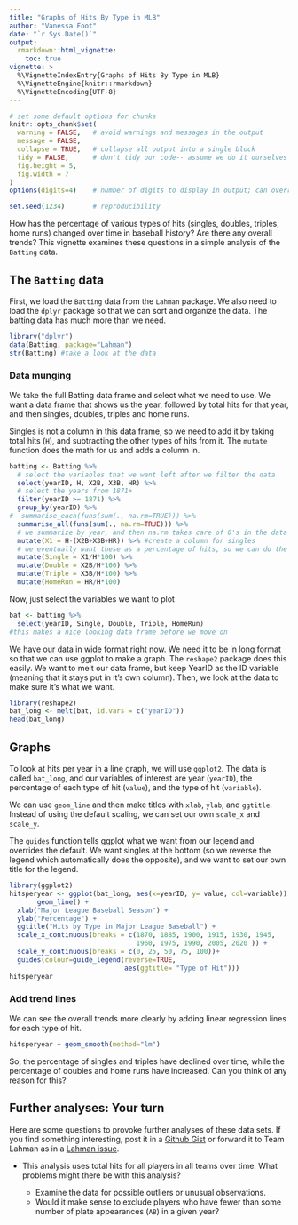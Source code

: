 ```yaml
---
title: "Graphs of Hits By Type in MLB"
author: "Vanessa Foot"
date: "`r Sys.Date()`"
output: 
  rmarkdown::html_vignette:
    toc: true
vignette: >
  %\VignetteIndexEntry{Graphs of Hits By Type in MLB}
  %\VignetteEngine{knitr::rmarkdown}
  %\VignetteEncoding{UTF-8}
---
```



```r
# set some default options for chunks
knitr::opts_chunk$set(
  warning = FALSE,   # avoid warnings and messages in the output
  message = FALSE,
  collapse = TRUE,   # collapse all output into a single block
  tidy = FALSE,      # don't tidy our code-- assume we do it ourselves
  fig.height = 5,
  fig.width = 7
)
options(digits=4)    # number of digits to display in output; can override with chunk option R.options=list(digits=)

set.seed(1234)       # reproducibility
```
How has the percentage of various types of hits (singles, doubles, triples, home runs) changed over time in baseball history?  Are there any overall trends?  This vignette examines these questions in a simple analysis of the `Batting` data.

## The `Batting` data

First, we load the `Batting` data from the `Lahman` package. We also need to load the `dplyr` package so that we can sort and organize the data. The batting data has much more than we need. 
```r
library("dplyr")
data(Batting, package="Lahman")
str(Batting) #take a look at the data
```

### Data munging

We take the full Batting data frame and select what we need to use. We want a data frame that shows us the year, followed by total hits for that year, and then singles, doubles, triples and home runs. 

Singles is not a column in this data frame, so we need to add it by taking total hits (`H`), and subtracting the other types of hits from it. The `mutate` function does the math for us and adds a column in. 
```r
batting <- Batting %>% 
  # select the variables that we want left after we filter the data
  select(yearID, H, X2B, X3B, HR) %>%
  # select the years from 1871+
  filter(yearID >= 1871) %>% 
  group_by(yearID) %>%
#  summarise_each(funs(sum(., na.rm=TRUE))) %>% 
  summarise_all(funs(sum(., na.rm=TRUE))) %>% 
  # we summarize by year, and then na.rm takes care of 0's in the data
  mutate(X1 = H-(X2B+X3B+HR)) %>% #create a column for singles
  # we eventually want these as a percentage of hits, so we can do the math now 
  mutate(Single = X1/H*100) %>% 
  mutate(Double = X2B/H*100) %>% 
  mutate(Triple = X3B/H*100) %>% 
  mutate(HomeRun = HR/H*100)
```

Now, just select the variables we want to plot

```r
bat <- batting %>% 
  select(yearID, Single, Double, Triple, HomeRun)
#this makes a nice looking data frame before we move on
```
We have our data in wide format right now. We need it to be in long format so that we can use ggplot to make a graph. The `reshape2` package does this easily. We want to melt our data frame, but keep YearID as the ID variable (meaning that it stays put in it's own column). Then, we look at the data to make sure it's what we want. 
```r
library(reshape2)
bat_long <- melt(bat, id.vars = c("yearID"))
head(bat_long)
```
## Graphs

To look at hits per year in a line graph, we will use `ggplot2`. The data is called `bat_long`, and our variables of interest are year (`yearID`), the percentage of each type of hit (`value`), and the type of hit (`variable`). 

We can use `geom_line` and then make titles with `xlab`, `ylab`, and `ggtitle`. Instead of using the default scaling, we can set our own `scale_x` and `scale_y`. 

The `guides` function tells ggplot what we want from our legend and overrides the default. We want singles at the bottom (so we reverse the legend which automatically does the opposite), and we want to set our own title for the legend. 
```r
library(ggplot2)
hitsperyear <- ggplot(bat_long, aes(x=yearID, y= value, col=variable)) +
       geom_line() + 
  xlab("Major League Baseball Season") + 
  ylab("Percentage") + 
  ggtitle("Hits by Type in Major League Baseball") + 
  scale_x_continuous(breaks = c(1870, 1885, 1900, 1915, 1930, 1945, 
                                1960, 1975, 1990, 2005, 2020 )) + 
  scale_y_continuous(breaks = c(0, 25, 50, 75, 100))+
  guides(colour=guide_legend(reverse=TRUE, 
                             aes(ggtitle= "Type of Hit")))
hitsperyear
```

### Add trend lines
We can see the overall trends more clearly by adding linear regression lines for each
type of hit.
```r
hitsperyear + geom_smooth(method="lm")

```

So, the percentage of singles and triples have declined over time, while the percentage of doubles and home runs have increased. Can you think of any reason for this?

## Further analyses: Your turn

Here are some questions to provoke further analyses of these data sets.  If you find something interesting, post it in a [Github Gist](https://gist.github.com/) or forward it to Team Lahman as in a [Lahman issue](https://github.com/cdalzell/Lahman/issues).

* This analysis uses total hits for all players in all teams over time. What problems might there be with this analysis?

    + Examine the data for possible outliers or unusual observations.
    + Would it make sense to exclude players who have fewer than some number of plate appearances
    (`AB`) in a given year?

